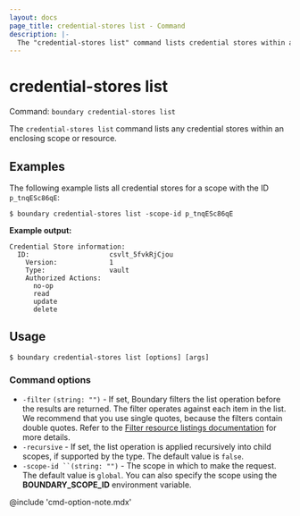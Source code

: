 ```yaml
---
layout: docs
page_title: credential-stores list - Command
description: |-
  The "credential-stores list" command lists credential stores within an enclosing scope or resource.
---
```


# credential-stores list

Command: `boundary credential-stores list`

The `credential-stores list` command lists any credential stores within an enclosing scope or resource.

## Examples

The following example lists all credential stores for a scope with the ID `p_tnqESc86qE`:

```shell-session
$ boundary credential-stores list -scope-id p_tnqESc86qE
```

**Example output:**

<CodeBlockConfig hideClipboard>

```plaintext
Credential Store information:
  ID:                    csvlt_5fvkRjCjou
    Version:             1
    Type:                vault
    Authorized Actions:
      no-op
      read
      update
      delete
```

</CodeBlockConfig>

## Usage

<CodeBlockConfig hideClipboard>

```shell-session
$ boundary credential-stores list [options] [args]
```

</CodeBlockConfig>


### Command options

- `-filter` `(string: "")` - If set, Boundary filters the list operation before the results are returned.
The filter operates against each item in the list.
We recommend that you use single quotes, because the filters contain double quotes.
Refer to the [Filter resource listings documentation](/boundary/docs/concepts/filtering/resource-listing) for more details.
- `-recursive`  - If set, the list operation is applied recursively into child scopes, if supported by the type.
The default value is `false`.
- `-scope-id ``(string: "")` - The scope in which to make the request.
The default value is `global`.
You can also specify the scope using the **BOUNDARY_SCOPE_ID** environment variable.

@include 'cmd-option-note.mdx'